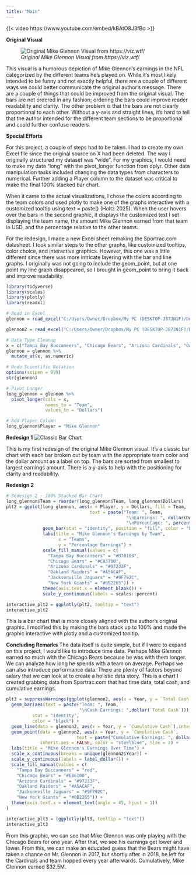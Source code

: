 ```yaml
---
title: "Main"
---
```


{{< video https://www.youtube.com/embed/kBAtO8J3fBo >}}

**Original Visual**

![*Original Mike Glennon Visual from https://viz.wtf/*](glennon.png)

This visual is a humorous depiction of Mike Glennon's earnings in the NFL categorized by the different teams he's played on. While it's most likely intended to be funny and not exactly helpful, there are a couple of different ways we could better communicate the original author's message. There are a couple of things that could be improved from the original visual. The bars are not ordered in any fashion; ordering the bars could improve reader readability and clarity. The other problem is that the bars are not clearly proportional to each other. Without a y-axis and straight lines, it's hard to tell that the author intended for the different team sections to be proportional and could further confuse readers.

**Special Efforts**

For this project, a couple of steps had to be taken. I had to create my own Excel file since the original source on X had been deleted. The way I originally structured my dataset was "wide". For my graphics, I would need to make my data "long" with the pivot_longer function from dplyr. Other data manipulation tasks included changing the data types from characters to numerical. Further adding a Player column to the dataset was critical to make the final 100% stacked bar chart.

When it came to the actual visualizations, I chose the colors according to the team colors and used plotly to make one of the graphs interactive with a customized tooltip using text = paste() (Holtz 2025). When the user hovers over the bars in the second graphic, it displays the customized text I set displaying the team name, the amount Mike Glennon earned from that team in USD, and the percentage relative to the other teams.

For the redesign, I made a new Excel sheet remaking the Sportrac.com datasheet. I took similar steps to the other graphs, like customized tooltips, color choice, and interactive graphics. However, this one was a little different since there was more intricate layering with the bar and line graphs. I originally was not going to include the geom_point, but at one point my line graph disappeared, so I brought in geom_point to bring it back and improve readability.

```r
library(tidyverse)
library(scales)
library(plotly)
library(readxl)

# Read in Excel
glennon = read_excel("C:/Users/Owner/Dropbox/My PC (DESKTOP-J87JN1F)/Documents/STAT 515/glennon.xlsx")

glennon2 = read_excel("C:/Users/Owner/Dropbox/My PC (DESKTOP-J87JN1F)/Documents/STAT 515/glennon2.xlsx")

# Data Type Cleanup
x = c("Tampa Bay Buccaneers", "Chicago Bears", "Arizona Cardinals", "Oakland Raiders", "Jacksonville Jaguars", "New York Giants")
glennon = glennon %>%
  mutate_at(x, as.numeric)

# Undo Scientific Notation
options(scipen = 999)
str(glennon)

# Pivot Longer
long_glennon = glennon %>%
  pivot_longer(cols = x,
               names_to = "Team",
               values_to = "Dollars")

# Add Player Column
long_glennon$Player = "Mike Glennon"

```

**Redesign 1** ![Classic Bar Chart](redesign1.png)

This is my first redesign of the original Mike Glennon visual. It's a classic bar chart with each bar broken out by team with the appropriate team color and the dollar amount as a label on top. The bars are sorted from smallest to largest earnings amount. There is a y-axis to help with the positioning for clarity and readability.

**Redesign 2**

```r
# Redesign 2 - 100% Stacked Bar Chart
long_glennon$Team = reorder(long_glennon$Team, long_glennon$Dollars)
plt2 = ggplot(long_glennon, aes(x = Player, y = Dollars, fill = Team,
                                text = paste("Team: ", Team,
                                              "\nEarnings: ", dollar(Dollars),
                                              "\nPercentage: ", percent(Dollars/sum(Dollars))))) +
              geom_bar(stat = "identity", position = "fill", color = "black") +
              labs(title = "Mike Glennon's Earnings by Team",
                    x = "Teams",
                    y = "Percentage Earnings") +
              scale_fill_manual(values = c(
                "Tampa Bay Buccaneers" = "#D70100",
                "Chicago Bears" = "#CA3700",
                "Arizona Cardinals" = "#97233F",
                "Oakland Raiders" = "#A5ACAF",
                "Jacksonville Jaguars" = "#9F792C",
                "New York Giants" = "#0B2265")) +
              theme(axis.text.x = element_blank()) +
              scale_y_continuous(labels = scales::percent)

interactive_plt2 = ggplotly(plt2, tooltip = "text")
interactive_plt2
```

This is a bar chart that is more closely aligned with the author's original graphic. I modified this by making the bars stack up to 100% and made the graphic interactive with plotly and a customized tooltip.

**Concluding Remarks** The data itself is quite simple, but if I were to expand on this project, I would like to introduce time data. Perhaps Mike Glennon earned so much with the Chicago Bears because he was with them longer. We can analyze how long he spends with a team on average. Perhaps we can also introduce performance data. There are plenty of factors beyond salary that we can look at to create a holistic data story. This is a chart I created grabbing data from Sportrac.com that had time data, total cash, and cumulative earnings.

```r
plt3 = suppressWarnings(ggplot(glennon2, aes(x = Year, y = `Total Cash`, fill = Team))+
  geom_bar(aes(text = paste("Team: ", Team,
                            "\nCash Earnings: ",dollar(`Total Cash`))),
          stat = "identity", 
          color = "black") +
  geom_line(data = glennon2, aes(x = Year, y = `Cumulative Cash`),inherit.aes = FALSE, color = "steelblue") +
  geom_point(data = glennon2, aes(x = Year, y = `Cumulative Cash`,
                           text = paste("Cumulative Earnings: ", dollar(`Cumulative Cash`))),
             inherit.aes = FALSE, color = "steelblue", size = 2) +
  labs(title = "Mike Glennon's Earnings Over Time") +
  scale_x_continuous(breaks = unique(glennon2$Year)) +
  scale_y_continuous(labels = label_dollar()) +
  scale_fill_manual(values = c(
    "Tampa Bay Buccaneers" = "red",
    "Chicago Bears" = "#E86100",
    "Arizona Cardinals" = "#97233F",
    "Oakland Raiders" = "#A5ACAF",
    "Jacksonville Jaguars" = "#9F792C",
    "New York Giants" = "#0B2265")) +
  theme(axis.text.x = element_text(angle = 45, hjust = 1))
)

interactive_plt3 = (ggplotly(plt3, tooltip = "text"))
interactive_plt3
```

From this graphic, we can see that Mike Glennon was only playing with the Chicago Bears for one year. After that, we see his earnings get lower and lower. From this, we can make an educated guess that the Bears might have taken a chance on Mr. Glennon in 2017, but shortly after in 2018, he left for the Cardinals and team hopped every year afterwards. Cumulatively, Mike Glennon earned \$32.5M.
